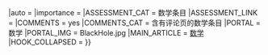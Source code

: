 {{WPBannerMeta
|PROJECT                = 数学
 |BANNER_NAME           = Template:WikiProject Maths
 |substcheck            = <includeonly>{{subst:</includeonly><includeonly>substcheck}}</includeonly>
 |small                 = {{{small|}}}
 |category              = {{{category|¬}}}
 |listas                = {{{listas|}}}
|IMAGE_LEFT            = Nuvola apps edu mathematics-p.svg
 |IMAGE_LEFT_SMALL     = 45px
 |IMAGE_LEFT_LARGE     = 90px
|QUALITY_SCALE         = inline
 |class                = {{class mask|{{{class|{{{1|}}}}}}
|forceNA=yes
|category=yes
|disambig=yes
|portal=yes
|redirect=yes
|Redirect=yes
|template=yes
|module=yes
|file=yes
|project=yes
|future=yes
|current=yes
|needed=yes
|merge=yes
}}
|auto                   = {{{auto|}}}
|importance             = {{{importance|}}}
|ASSESSMENT_CAT         = 数学条目
|ASSESSMENT_LINK        = 
|COMMENTS               = yes
|COMMENTS_CAT           = 含有评论页的数学条目
|PORTAL                 = 数学
|PORTAL_IMG             = BlackHole.jpg
|MAIN_ARTICLE           = [[数学]]
|HOOK_COLLAPSED         = {{WPBannerMeta/hooks/notecounter
 |category              = {{{category|¬}}}
 |BANNER_NAME           = Template:WikiProject_Maths
|HOOK_NESTED = {{WPBannerMeta/hooks/tfnested}}
}}}}<noinclude>{{documentation}}</noinclude>